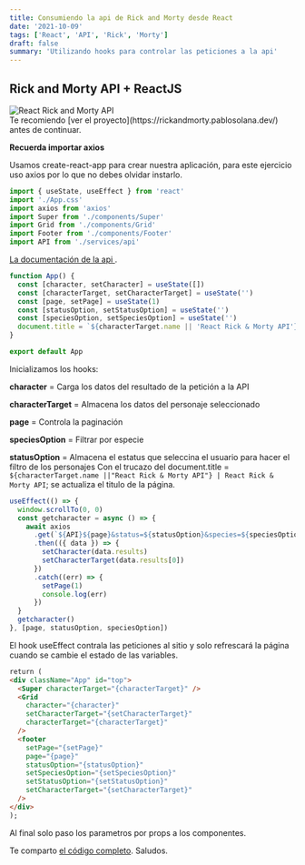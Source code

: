 ```yaml
---
title: Consumiendo la api de Rick and Morty desde React
date: '2021-10-09'
tags: ['React', 'API', 'Rick', 'Morty']
draft: false
summary: 'Utilizando hooks para controlar las peticiones a la api'
---
```


## Rick and Morty API + ReactJS

<div className="flex flex-wrap -mx-2 overflow-hidden xl:-mx-2">
  <div className="my-1 px-2 w-full overflow-hidden xl:my-1 xl:px-2 xl:w-1/2">
    <Image
      alt="React Rick and Morty API"
      src="/static/images/ReactRickMortyAPI/ReactRickMortyAPI.png"
      width={650}
      height={350}
    />
  </div>
  Te recomiendo [ver el proyecto](https://rickandmorty.pablosolana.dev/) antes de continuar.
</div>

**Recuerda importar axios**

Usamos create-react-app para crear nuestra aplicación, para este ejercicio uso axios por lo que no debes olvidar instarlo.

```javascript
import { useState, useEffect } from 'react'
import './App.css'
import axios from 'axios'
import Super from './components/Super'
import Grid from './components/Grid'
import Footer from './components/Footer'
import API from './services/api'
```

[La documentación de la api ](https://rickandmortyapi.com/).

```javascript
function App() {
  const [character, setCharacter] = useState([])
  const [characterTarget, setCharacterTarget] = useState('')
  const [page, setPage] = useState(1)
  const [statusOption, setStatusOption] = useState('')
  const [speciesOption, setSpeciesOption] = useState('')
  document.title = `${characterTarget.name || 'React Rick & Morty API'} | React Rick & Morty API`
}

export default App
```

Inicializamos los hooks:

**character** = Carga los datos del resultado de la petición a la API

**characterTarget** = Almacena los datos del personaje seleccionado

**page** = Controla la paginación

**speciesOption** = Filtrar por especie

**statusOption** = Almacena el estatus que seleccina el usuario para hacer el filtro de los personajes
Con el trucazo del document.title = `${characterTarget.name ||"React Rick & Morty API"} | React Rick & Morty API`; se actualiza el titulo de la página.

```javascript
useEffect(() => {
  window.scrollTo(0, 0)
  const getcharacter = async () => {
    await axios
      .get(`${API}${page}&status=${statusOption}&species=${speciesOption}`)
      .then(({ data }) => {
        setCharacter(data.results)
        setCharacterTarget(data.results[0])
      })
      .catch((err) => {
        setPage(1)
        console.log(err)
      })
  }
  getcharacter()
}, [page, statusOption, speciesOption])
```

El hook useEffect contrala las peticiones al sitio y solo refrescará la página cuando se cambie el estado de las variables.

```html
return (
<div className="App" id="top">
  <Super characterTarget="{characterTarget}" />
  <Grid
    character="{character}"
    setCharacterTarget="{setCharacterTarget}"
    characterTarget="{characterTarget}"
  />
  <footer
    setPage="{setPage}"
    page="{page}"
    statusOption="{statusOption}"
    setSpeciesOption="{setSpeciesOption}"
    setStatusOption="{setStatusOption}"
    setCharacterTarget="{setCharacterTarget}"
  />
</div>
);
```
Al final solo paso los parametros por props a los componentes.

Te comparto [el código completo](https://github.com/juanpablosolana/rickandmorty).
Saludos.
